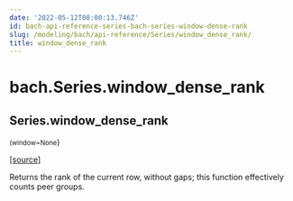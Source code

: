 ```yaml
---
date: '2022-05-12T08:00:13.746Z'
id: bach-api-reference-series-bach-series-window-dense-rank
slug: /modeling/bach/api-reference/Series/window_dense_rank/
title: window_dense_rank
---
```


# bach.Series.window_dense_rank

<div className="method">

## <span className="additional-name">Series.</span><span className="name">window_dense_rank</span>

<small className="parameter-list">(<span className="parameter" id="window">window=None</span></small>)


&#8203;<span className="view-source">[[source]](https://github.com/objectiv/objectiv-analytics/blob/main/bach/bach/series/series.py)</span>

<div className="content">

Returns the rank of the current row, without gaps; this function effectively counts peer
groups.


</div>


</div>
